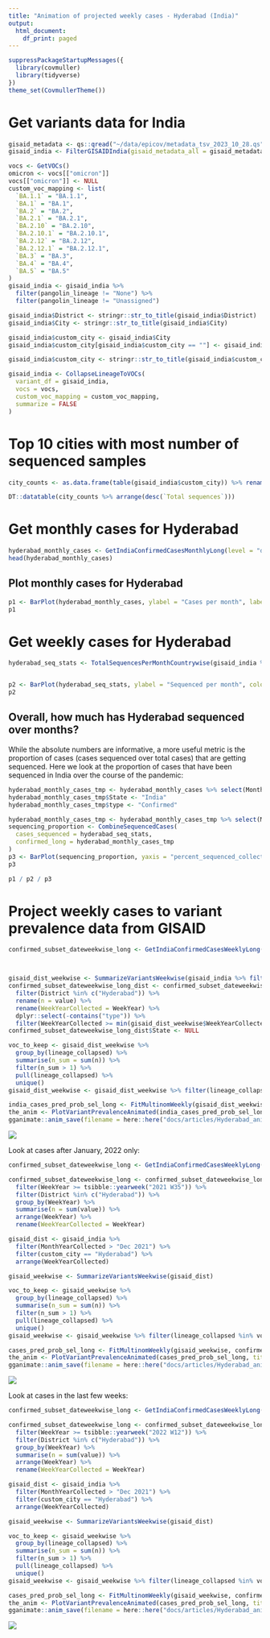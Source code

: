```yaml
---
title: "Animation of projected weekly cases - Hyderabad (India)"
output:
  html_document:
    df_print: paged
---
```





```r
suppressPackageStartupMessages({
  library(covmuller)
  library(tidyverse)
})
theme_set(CovmullerTheme())
```

# Get variants data for India

```r
gisaid_metadata <- qs::qread("~/data/epicov/metadata_tsv_2023_10_28.qs")
gisaid_india <- FilterGISAIDIndia(gisaid_metadata_all = gisaid_metadata)

vocs <- GetVOCs()
omicron <- vocs[["omicron"]]
vocs[["omicron"]] <- NULL
custom_voc_mapping <- list(
  `BA.1.1` = "BA.1.1",
  `BA.1` = "BA.1",
  `BA.2` = "BA.2",
  `BA.2.1` = "BA.2.1",
  `BA.2.10` = "BA.2.10",
  `BA.2.10.1` = "BA.2.10.1",
  `BA.2.12` = "BA.2.12",
  `BA.2.12.1` = "BA.2.12.1",
  `BA.3` = "BA.3",
  `BA.4` = "BA.4",
  `BA.5` = "BA.5"
)
gisaid_india <- gisaid_india %>%
  filter(pangolin_lineage != "None") %>%
  filter(pangolin_lineage != "Unassigned")

gisaid_india$District <- stringr::str_to_title(gisaid_india$District)
gisaid_india$City <- stringr::str_to_title(gisaid_india$City)

gisaid_india$custom_city <- gisaid_india$City
gisaid_india$custom_city[gisaid_india$custom_city == ""] <- gisaid_india$District[gisaid_india$custom_city == ""]

gisaid_india$custom_city <- stringr::str_to_title(gisaid_india$custom_city)

gisaid_india <- CollapseLineageToVOCs(
  variant_df = gisaid_india,
  vocs = vocs,
  custom_voc_mapping = custom_voc_mapping,
  summarize = FALSE
)
```


# Top 10 cities with most number of sequenced samples

```r
city_counts <- as.data.frame(table(gisaid_india$custom_city)) %>% rename(City = Var1, `Total sequences` = Freq)

DT::datatable(city_counts %>% arrange(desc(`Total sequences`)))
```

# Get monthly cases for Hyderabad
```r
hyderabad_monthly_cases <- GetIndiaConfirmedCasesMonthlyLong(level = "district") %>% filter(District == "Hyderabad")
head(hyderabad_monthly_cases)
```


## Plot monthly cases for Hyderabad


```r
p1 <- BarPlot(hyderabad_monthly_cases, ylabel = "Cases per month", label_si = TRUE, title = "Total cases per month - Hyderabad (India)", caption = "**Source: covid19bharat.org**<br>")
p1
```

# Get weekly cases for Hyderabad

```r
hyderabad_seq_stats <- TotalSequencesPerMonthCountrywise(gisaid_india %>% filter(custom_city == "Hyderabad"), rename_country_as_state = TRUE)


p2 <- BarPlot(hyderabad_seq_stats, ylabel = "Sequenced per month", color = "slateblue1", label_si = TRUE, title = "Total sequences deposited to GISAID from Hyderabad (India)", caption = "**Source: gisaid.org **<br>")
p2
```


## Overall, how much has Hyderabad sequenced over months?

While the absolute numbers are informative, a more useful metric is the proportion of cases (cases sequenced over total cases) that are getting sequenced. Here we look at the proportion of cases that have been sequenced in India over the course of the pandemic:

```r
hyderabad_monthly_cases_tmp <- hyderabad_monthly_cases %>% select(MonthYear, value)
hyderabad_monthly_cases_tmp$State <- "India"
hyderabad_monthly_cases_tmp$type <- "Confirmed"

hyderabad_monthly_cases_tmp <- hyderabad_monthly_cases_tmp %>% select(MonthYear, State, value, type)
sequencing_proportion <- CombineSequencedCases(
  cases_sequenced = hyderabad_seq_stats,
  confirmed_long = hyderabad_monthly_cases_tmp
)
p3 <- BarPlot(sequencing_proportion, yaxis = "percent_sequenced_collected", ylabel = "%  deposited to GISAID", color = "yellowgreen", title = "Proportion of cases deposited to GISAID from Hyderabad (India)", caption = "**Source: gisaid.org and covid19bharat.org**<br>")
p3
```

```r
p1 / p2 / p3
```

# Project weekly cases to variant prevalence data from GISAID


```r
confirmed_subset_dateweekwise_long <- GetIndiaConfirmedCasesWeeklyLong(level = "district")



gisaid_dist_weekwise <- SummarizeVariantsWeekwise(gisaid_india %>% filter(custom_city == "Hyderabad") %>% arrange(WeekYearCollected))
confirmed_subset_dateweekwise_long_dist <- confirmed_subset_dateweekwise_long %>%
  filter(District %in% c("Hyderabad")) %>%
  rename(n = value) %>%
  rename(WeekYearCollected = WeekYear) %>%
  dplyr::select(-contains("type")) %>%
  filter(WeekYearCollected >= min(gisaid_dist_weekwise$WeekYearCollected))
confirmed_subset_dateweekwise_long_dist$State <- NULL

voc_to_keep <- gisaid_dist_weekwise %>%
  group_by(lineage_collapsed) %>%
  summarise(n_sum = sum(n)) %>%
  filter(n_sum > 1) %>%
  pull(lineage_collapsed) %>%
  unique()
gisaid_dist_weekwise <- gisaid_dist_weekwise %>% filter(lineage_collapsed %in% voc_to_keep)

india_cases_pred_prob_sel_long <- FitMultinomWeekly(gisaid_dist_weekwise, confirmed_subset_dateweekwise_long_dist)
the_anim <- PlotVariantPrevalenceAnimated(india_cases_pred_prob_sel_long, title = "Estimated cases (weekly average) in Hyderabad (India) by variant", caption = "**Source: gisaid.org and covid19bharat.org**", date_breaks = "28 days")
gganimate::anim_save(filename = here::here("docs/articles/Hyderabad_animated.gif"), animation = the_anim)
```
![](Hyderabad_animated.gif)


Look at cases after January, 2022 only:

```r
confirmed_subset_dateweekwise_long <- GetIndiaConfirmedCasesWeeklyLong(level = "district")

confirmed_subset_dateweekwise_long <- confirmed_subset_dateweekwise_long %>%
  filter(WeekYear >= tsibble::yearweek("2021 W35")) %>%
  filter(District %in% c("Hyderabad")) %>%
  group_by(WeekYear) %>%
  summarise(n = sum(value)) %>%
  arrange(WeekYear) %>%
  rename(WeekYearCollected = WeekYear)

gisaid_dist <- gisaid_india %>%
  filter(MonthYearCollected > "Dec 2021") %>%
  filter(custom_city == "Hyderabad") %>%
  arrange(WeekYearCollected)

gisaid_weekwise <- SummarizeVariantsWeekwise(gisaid_dist)

voc_to_keep <- gisaid_weekwise %>%
  group_by(lineage_collapsed) %>%
  summarise(n_sum = sum(n)) %>%
  filter(n_sum > 1) %>%
  pull(lineage_collapsed) %>%
  unique()
gisaid_weekwise <- gisaid_weekwise %>% filter(lineage_collapsed %in% voc_to_keep)

cases_pred_prob_sel_long <- FitMultinomWeekly(gisaid_weekwise, confirmed_subset_dateweekwise_long)
the_anim <- PlotVariantPrevalenceAnimated(cases_pred_prob_sel_long, title = "Estimated cases (weekly average) in Hyderabad (India) by variant", caption = "**Source: gisaid.org and covid19bharat.org**<br>")
gganimate::anim_save(filename = here::here("docs/articles/Hyderabad_animated_2021.gif"), animation = the_anim)
```
![](Hyderabad_animated_2021.gif)


Look at cases in the last few weeks:

```r
confirmed_subset_dateweekwise_long <- GetIndiaConfirmedCasesWeeklyLong(level = "district")

confirmed_subset_dateweekwise_long <- confirmed_subset_dateweekwise_long %>%
  filter(WeekYear >= tsibble::yearweek("2022 W12")) %>%
  filter(District %in% c("Hyderabad")) %>%
  group_by(WeekYear) %>%
  summarise(n = sum(value)) %>%
  arrange(WeekYear) %>%
  rename(WeekYearCollected = WeekYear)

gisaid_dist <- gisaid_india %>%
  filter(MonthYearCollected > "Dec 2021") %>%
  filter(custom_city == "Hyderabad") %>%
  arrange(WeekYearCollected)

gisaid_weekwise <- SummarizeVariantsWeekwise(gisaid_dist)

voc_to_keep <- gisaid_weekwise %>%
  group_by(lineage_collapsed) %>%
  summarise(n_sum = sum(n)) %>%
  filter(n_sum > 1) %>%
  pull(lineage_collapsed) %>%
  unique()
gisaid_weekwise <- gisaid_weekwise %>% filter(lineage_collapsed %in% voc_to_keep)

cases_pred_prob_sel_long <- FitMultinomWeekly(gisaid_weekwise, confirmed_subset_dateweekwise_long)
the_anim <- PlotVariantPrevalenceAnimated(cases_pred_prob_sel_long, title = "Estimated cases (weekly average) in Hyderabad (India) by variant", caption = "**Source: gisaid.org and covid19bharat.org**<br>")
gganimate::anim_save(filename = here::here("docs/articles/Hyderabad_animated_2022.gif"), animation = the_anim)
```
![](Hyderabad_animated_2022.gif)
